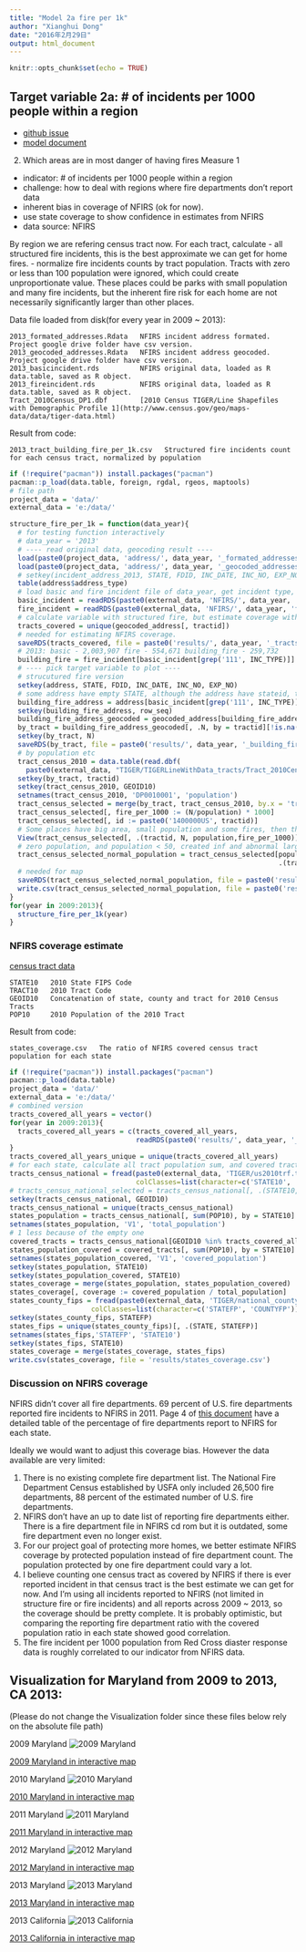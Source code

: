```yaml
---
title: "Model 2a fire per 1k"
author: "Xianghui Dong"
date: "2016年2月29日"
output: html_document
---
```


```r
knitr::opts_chunk$set(echo = TRUE)
```

## Target variable 2a: # of incidents per 1000 people within a region

- [github issue](https://github.com/home-fire-risk/smoke_alarm_models/issues/22)
- [model document](https://docs.google.com/document/d/1oJN-QwLVqFHOvrRNtW2KEAkNZ-PuFiqTwa8y3iXx1Sg/edit)

2) Which areas are in most danger of having fires
Measure 1
- indicator: # of incidents per 1000 people within a region
- challenge: how to deal with regions where fire departments don’t report data
- inherent bias in coverage of NFIRS (ok for now).
- use state coverage to show confidence in estimates from NFIRS
- data source: NFIRS

By region we are refering census tract now. 
For each tract, calculate
- all structured fire incidents, this is the best approximate we can get for home fires.
- normalize fire incidents counts by tract population. Tracts with zero or less than 100 population were ignored, which could create unproportionate value. These places could be parks with small population and many fire incidents, but the inherent fire risk for each home are not necessarily significantly larger than other places.

Data file loaded from disk(for every year in 2009 ~ 2013):

    2013_formated_addresses.Rdata   NFIRS incident address formated. Project google drive folder have csv version.
    2013_geocoded_addresses.Rdata   NFIRS incident address geocoded. Project google drive folder have csv version.
    2013_basicincident.rds          NFIRS original data, loaded as R data.table, saved as R object.
    2013_fireincident.rds           NFIRS original data, loaded as R data.table, saved as R object.
    Tract_2010Census_DP1.dbf        [2010 Census TIGER/Line Shapefiles with Demographic Profile 1](http://www.census.gov/geo/maps-data/data/tiger-data.html)

Result from code:

    2013_tract_building_fire_per_1k.csv   Structured fire incidents count for each census tract, normalized by population

```r
if (!require("pacman")) install.packages("pacman")
pacman::p_load(data.table, foreign, rgdal, rgeos, maptools)
# file path
project_data = 'data/'
external_data = 'e:/data/'

structure_fire_per_1k = function(data_year){
  # for testing function interactively
  # data_year = '2013'
  # ---- read original data, geocoding result ----
  load(paste0(project_data, 'address/', data_year, '_formated_addresses.Rdata')) # variable name: address, 21 columns
  load(paste0(project_data, 'address/', data_year, '_geocoded_addresses.Rdata')) # variable name: geocoded_address, 13 columns for 2012
  # setkey(incident_address_2013, STATE, FDID, INC_DATE, INC_NO, EXP_NO)
  table(address$address_type)
  # load basic and fire incident file of data_year, get incident type, link to row_seq, get location
  basic_incident = readRDS(paste0(external_data, 'NFIRS/', data_year, 'basicincident.rds'))
  fire_incident = readRDS(paste0(external_data, 'NFIRS/', data_year, 'fireincident.rds'))
  # calculate variable with structured fire, but estimate coverage with all incidents.
  tracts_covered = unique(geocoded_address[, tractid])
  # needed for estimating NFIRS coverage.
  saveRDS(tracts_covered, file = paste0('results/', data_year, '_tracts_covered.rds'))
  # 2013: basic - 2,003,907 fire - 554,671 building_fire - 259,732
  building_fire = fire_incident[basic_incident[grep('111', INC_TYPE)]]
  # ---- pick target variable to plot ----
  # strucutured fire version
  setkey(address, STATE, FDID, INC_DATE, INC_NO, EXP_NO)
  # some address have empty STATE, although the address have stateid, the NA caused problem in left join? though they will dissappear when joined again by row_seq
  building_fire_address = address[basic_incident[grep('111', INC_TYPE)]]
  setkey(building_fire_address, row_seq)
  building_fire_address_geocoded = geocoded_address[building_fire_address][!is.na(row_seq)]
  by_tract = building_fire_address_geocoded[, .N, by = tractid][!is.na(tractid)]
  setkey(by_tract, N)
  saveRDS(by_tract, file = paste0('results/', data_year, '_building_fire_per_1k.rds'))
  # by population etc
  tract_census_2010 = data.table(read.dbf(
    paste0(external_data, "TIGER/TIGERLineWithData_tracts/Tract_2010Census_DP1.dbf"), as.is = TRUE))
  setkey(by_tract, tractid)
  setkey(tract_census_2010, GEOID10)
  setnames(tract_census_2010, 'DP0010001', 'population')
  tract_census_selected = merge(by_tract, tract_census_2010, by.x = 'tractid', by.y = 'GEOID10' )
  tract_census_selected[, fire_per_1000 := (N/population) * 1000]
  tract_census_selected[, id := paste0('1400000US', tractid)]
  # Some places have big area, small population and some fires, then the factor is abnormally large. 
  View(tract_census_selected[, .(tractid, N, population,fire_per_1000)])
  # zero population, and population < 50, created inf and abnormal large number
  tract_census_selected_normal_population = tract_census_selected[population > 100, 
                                                                  .(tractid, id, N, population,fire_per_1000)]
  # needed for map
  saveRDS(tract_census_selected_normal_population, file = paste0('results/', data_year, '_tract_population_fire.rds'))
  write.csv(tract_census_selected_normal_population, file = paste0('results/', data_year, '_tract_building_fire_per_1k.csv'))
}
for(year in 2009:2013){
  structure_fire_per_1k(year)
}

```

### NFIRS coverage estimate
[census tract data](https://www.census.gov/geo/maps-data/data/tract_rel_layout.html)

    STATE10   2010 State FIPS Code
    TRACT10   2010 Tract Code
    GEOID10   Concatenation of state, county and tract for 2010 Census Tracts 
    POP10     2010 Population of the 2010 Tract

Result from code:

    states_coverage.csv   The ratio of NFIRS covered census tract population for each state
    
```r
if (!require("pacman")) install.packages("pacman")
pacman::p_load(data.table)
project_data = 'data/'
external_data = 'e:/data/'
# combined version
tracts_covered_all_years = vector()
for(year in 2009:2013){
  tracts_covered_all_years = c(tracts_covered_all_years, 
                               readRDS(paste0('results/', data_year, '_tracts_covered.rds')))
}
tracts_covered_all_years_unique = unique(tracts_covered_all_years)
# for each state, calculate all tract population sum, and covered tract population sum.
tracts_census_national = fread(paste0(external_data, 'TIGER/us2010trf.txt'), 
                               colClasses=list(character=c('STATE10', 'GEOID10')))
# tracts_census_national_selected = tracts_census_national[, .(STATE10, GEOID10, POP10)]
setkey(tracts_census_national, GEOID10)
tracts_census_national = unique(tracts_census_national)
states_population = tracts_census_national[, sum(POP10), by = STATE10]
setnames(states_population, 'V1', 'total_population')
# 1 less because of the empty one
covered_tracts = tracts_census_national[GEOID10 %in% tracts_covered_all_years_unique,]
states_population_covered = covered_tracts[, sum(POP10), by = STATE10]
setnames(states_population_covered, 'V1', 'covered_population')
setkey(states_population, STATE10)
setkey(states_population_covered, STATE10)
states_coverage = merge(states_population, states_population_covered)
states_coverage[, coverage := covered_population / total_population]
states_county_fips = fread(paste0(external_data, 'TIGER/national_county.txt'),
                    colClasses=list(character=c('STATEFP', 'COUNTYFP')))
setkey(states_county_fips, STATEFP)
states_fips = unique(states_county_fips)[, .(STATE, STATEFP)]
setnames(states_fips,'STATEFP', 'STATE10')
setkey(states_fips, STATE10)
states_coverage = merge(states_coverage, states_fips)
write.csv(states_coverage, file = 'results/states_coverage.csv')
```

### Discussion on NFIRS coverage

NFIRS didn't cover all fire departments. 69 percent of U.S. fire
departments reported fire incidents to NFIRS in 2011. Page 4 of [this document](https://www.usfa.fema.gov/downloads/pdf/statistics/data_sources_methodology.pdf) have a detailed table of the percentage of fire departments report to NFIRS for each state.

Ideally we would want to adjust this coverage bias. However the data available are very limited:

1. There is no existing complete fire department list. The National Fire Department
Census established by USFA only included 26,500 fire departments, 88 percent of the estimated number of U.S. fire departments. 
2. NFIRS don't have an up to date list of reporting fire departments either. There is a fire department file in NFIRS cd rom but it is outdated, some fire department even no longer exist.
3. For our project goal of protecting more homes, we better estimate NFIRS coverage by protected population instead of fire department count. The population protected by one fire department could vary a lot.
4. I believe counting one census tract as covered by NFIRS if there is ever reported incident in that census tract is the best estimate we can get for now. And I'm using all incidents reported to NFIRS (not limited in structure fire or fire incidents) and all reports across 2009 ~ 2013, so the coverage should be pretty complete. It is probably optimistic, but comparing the reporting fire department ratio with the covered population ratio in each state showed good correlation.
5. The fire incident per 1000 population from Red Cross diaster response data is roughly correlated to our indicator from NFIRS data.

## Visualization for Maryland from 2009 to 2013, CA 2013:
(Please do not change the Visualization folder since these files below rely on the absolute file path)

2009 Maryland
![2009 Maryland](https://raw.githubusercontent.com/home-fire-risk/smoke_alarm_models/master/model_2a_incidents_per_1k_people/Visualization/2009_MD_fire_per_1k.png)

[2009 Maryland in interactive map](https://cdn.rawgit.com/home-fire-risk/smoke_alarm_models/master/model_2a_incidents_per_1k_people/Visualization/2009_MD.html)

2010 Maryland
![2010 Maryland](https://raw.githubusercontent.com/home-fire-risk/smoke_alarm_models/master/model_2a_incidents_per_1k_people/Visualization/2010_MD_fire_per_1k.png)

[2010 Maryland in interactive map](https://cdn.rawgit.com/home-fire-risk/smoke_alarm_models/master/model_2a_incidents_per_1k_people/Visualization/2010_MD.html)

2011 Maryland
![2011 Maryland](https://raw.githubusercontent.com/home-fire-risk/smoke_alarm_models/master/model_2a_incidents_per_1k_people/Visualization/2011_MD_fire_per_1k.png)

[2011 Maryland in interactive map](https://cdn.rawgit.com/home-fire-risk/smoke_alarm_models/master/model_2a_incidents_per_1k_people/Visualization/2011_MD.html)

2012 Maryland
![2012 Maryland](https://raw.githubusercontent.com/home-fire-risk/smoke_alarm_models/master/model_2a_incidents_per_1k_people/Visualization/2012_MD_fire_per_1k.png)

[2012 Maryland in interactive map](https://cdn.rawgit.com/home-fire-risk/smoke_alarm_models/master/model_2a_incidents_per_1k_people/Visualization/2012_MD.html)

2013 Maryland
![2013 Maryland](https://raw.githubusercontent.com/home-fire-risk/smoke_alarm_models/master/model_2a_incidents_per_1k_people/Visualization/2013_MD_fire_per_1k.png)

[2013 Maryland in interactive map](https://cdn.rawgit.com/home-fire-risk/smoke_alarm_models/master/model_2a_incidents_per_1k_people/Visualization/2013_MD.html)

2013 California
![2013 California](https://raw.githubusercontent.com/home-fire-risk/smoke_alarm_models/master/model_2a_incidents_per_1k_people/Visualization/2013_CA_fire_per_1k.png)

[2013 California in interactive map](https://cdn.rawgit.com/home-fire-risk/smoke_alarm_models/master/model_2a_incidents_per_1k_people/Visualization/2013_CA.html)